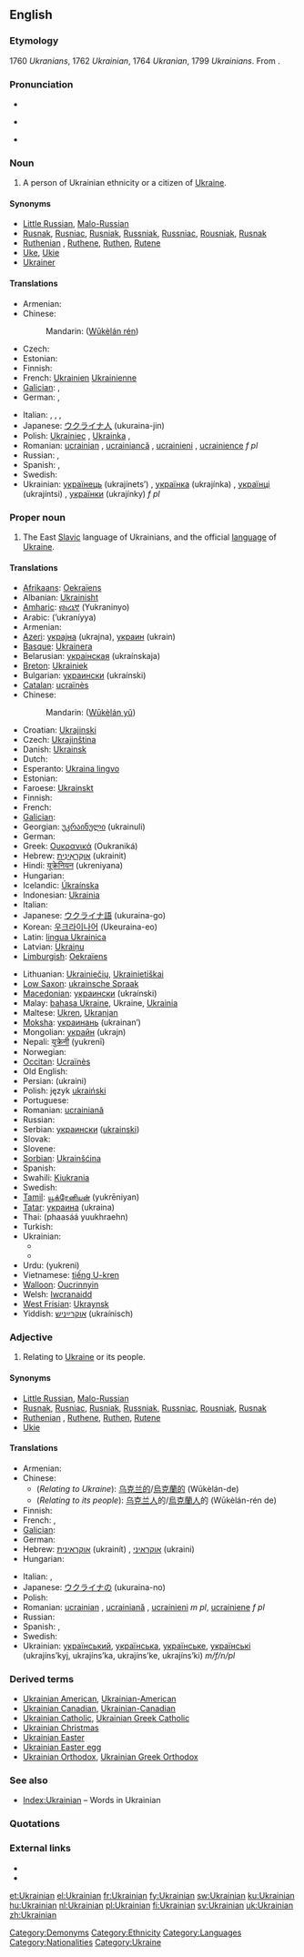 {{interwiktionary|code=uk}}
==English==
{{wikipedia}}

===Etymology===
1760 ''Ukranians'', 1762 ''Ukrainian'', 1764 ''Ukranian'', 1799 ''Ukrainians''. From {{suffix|Ukraine|ian}}.

===Pronunciation===
* {{IPA|/juːˈkreiniən/}}
* {{audio|en-us-Ukrainian.ogg|Audio (US)}}
*: {{rhymes|eɪniən}}
* {{hyphenation|Ukrain|ian}}

===Noun===
{{en-noun|s}}

# {{countable}} A person of Ukrainian ethnicity or a citizen of [[Ukraine]].

====Synonyms====
* [[Little Russian]], [[Malo-Russian]] {{qualifier|obsolete}}
* [[Rusnak]], [[Rusniac]], [[Rusniak]], [[Russniak]], [[Russniac]], [[Rousniak]], [[Rusnak]] {{qualifier|archaic}}
* [[Ruthenian]] {{qualifier|historical}}, [[Ruthene]], [[Ruthen]], [[Rutene]] {{qualifier|archaic}}
* [[Uke]], [[Ukie]] {{qualifier|informal}}
* [[Ukrainer]] {{qualifier|obsolete|rare}}

====Translations====
{{trans-top|ethnic/citizen}}
* Armenian: {{t-|hy|ուկրաինացի|tr=ukrainac’i|xs=Armenian}}
* Chinese:
*: Mandarin: {{zh-ts|烏克蘭人|乌克兰人}} ([[Wūkèlán rén]])
* Czech: {{t-|cs|Ukrajinec|m}}
* Estonian: {{t-|et|ukrainlane}}
* Finnish: {{t+|fi|ukrainalainen}}
* French: [[Ukrainien]] {{m}} [[Ukrainienne]] {{f}}
* [[Galician]]: {{t+|gl|ucraíno|m|xs=Galician}}, {{t-|gl|ucraína|f|xs=Galician}}
* German: {{t+|de|Ukrainer|m}}, {{t+|de|Ukrainerin|f}}
{{trans-mid}}
* Italian: {{t+|it|ucraino|m}}, {{t-|it|ucraina|f}}, {{t-|it|ucraini|m|p}}, {{t-|it|ucraine|f|p}}
* Japanese: [[ウクライナ人]] (ukuraina-jin)
* Polish: [[Ukrainiec]] {{m}}, [[Ukrainka]] {{f}},
* Romanian: [[ucrainian]] {{m}}, [[ucrainiancă]] {{f}}, [[ucrainieni]] {{p}}, [[ucrainience]] ''f pl''
* Russian: {{t+|ru|украинец|m|tr=ukraínets|sc=Cyrl}}, {{t+|ru|украинка|f|tr=ukraínka|sc=Cyrl}}
* Spanish: {{t+|es|ucraniano}}, {{t+|es|ucranio}}
* Swedish: {{t+|sv|ukrainsk}}
* Ukrainian: [[українець]] (ukrajínets’) {{m}}, [[українка]] (ukrajínka) {{f}}, [[українці]] (ukrajíntsi) {{p}}, [[українки]] (ukrajínky) ''f pl''
{{trans-bottom}}

===Proper noun===
{{en-proper noun}}

# The East [[Slavic]] language of Ukrainians, and the official [[language]] of [[Ukraine]].

====Translations====
{{trans-top|language}}
* [[Afrikaans]]: [[Oekraïens]]
* Albanian: [[Ukrainisht]]
* [[Amharic]]: [[ዩክረኒኛ]] (Yukraninyo)
* Arabic: {{Arab|[[اوكرانية]]}} (’ukraníyya)
* Armenian: {{t-|hy|ուկրաիներեն|tr=ukraineren|xs=Armenian}}
* [[Azeri]]: [[украјна]] (ukrajna), [[украин]] (ukrain)
* [[Basque]]: [[Ukrainera]]
* Belarusian: [[украінская]] (ukraínskaja) {{f}}
* [[Breton]]: [[Ukrainiek]]
* Bulgarian: [[украински]] (ukraínski)
* [[Catalan]]: [[ucraïnès]]
* Chinese:
*: Mandarin: {{zh-ts|烏克蘭語|乌克兰语}} ([[Wūkèlán yǔ]])
* Croatian: [[Ukrajinski]]
* Czech: [[Ukrajinština]]
* Danish: [[Ukrainsk]]
* Dutch: {{t+|nl|Oekraïens|n}}
* Esperanto: [[Ukraina lingvo]]
* Estonian: {{t-|et|ukraina}}
* Faroese: [[Ukrainskt]]
* Finnish: {{t+|fi|ukraina}}
* French: {{t+|fr|ukrainien|m}}
* [[Galician]]: {{t+|gl|ucraíno|m|xs=Galician}}
* Georgian: [[უკრაინული]] (ukrainuli)
* German: {{t+|de|Ukrainisch|n}}
* Greek: [[Ουκρανικά]] (Oukraniká)
* Hebrew: [[אוקראינית|אוּקְרָאִינִית]] (ukrainit)
* Hindi: [[यूक्रेनियन]] (ukreniyana)
* Hungarian: {{t+|hu|ukrán}}
* Icelandic: [[Úkraínska]]
* Indonesian: [[Ukrainia]]
* Italian: {{t+|it|ucraino|m}}
* Japanese: [[ウクライナ語]] (ukuraina-go)
* Korean: [[우크라이나어]] (Ukeuraina-eo)
* Latin: [[lingua Ukrainica]]
* Latvian: [[Ukraiņu]]
* [[Limburgish]]: [[Oekraïens]]
{{trans-mid}}
* Lithuanian: [[Ukrainiečių]], [[Ukrainietiškai]]
* [[Low Saxon]]: [[ukrainsche Spraak]]
* [[Macedonian]]: [[украински]] (ukraínski)
* Malay: [[bahasa Ukraine]], Ukraine, [[Ukrainia]]
* Maltese: [[Ukren]], [[Ukranjan]]
* [[Moksha]]: [[украинань]] (ukrainan’)
* Mongolian: [[украйн]] (ukrajn)
* Nepali: [[युक्रेनी]] (yukrenī)
* Norwegian: {{t+|no|ukrainsk}}
* [[Occitan]]: [[Ucraïnès]]
* Old English: {{IPAchar|[[Ūcrægnisc sprǣc]]}}
* Persian: {{fa-Arab|[[اوکراینی]]}} (ukraini)
* Polish: język [[ukraiński]] {{m}}
* Portuguese: {{t+|pt|ucraniano}}
* Romanian: [[ucrainiană]] {{f}}
* Russian: {{t+|ru|украинский|m|tr=ukraínskij|sc=Cyrl}}
* Serbian: [[украински]] ([[ukrainski]])
* Slovak: {{t+|sk|Ukrajinčina}}
* Slovene: {{t+|sl|Ukrajinščina}}
* [[Sorbian]]: [[Ukrainšćina]]
* Spanish: {{t+|es|ucraniano}}
* Swahili: [[Kiukrania]]
* Swedish: {{t+|sv|ukrainska}}
* [[Tamil]]: [[யூக்ரேனியன்]] (yukrēniyan)
* [[Tatar]]: [[украина]] (ukraina)
* Thai: {{Thai|[[ภาษายูเครน]]}} (phaasáá yuukhraehn)
* Turkish: {{t+|tr|Ukraynaca}}
* Ukrainian:
** {{t|uk|українська|f|tr=ukrajíns’ka|xs=Ukrainian}}
** {{t|uk|українська мова|f|tr=ukrajíns’ka móva|xs=Ukrainian}}
* Urdu: {{ur-Arab|[[یوکراینی|یُوکراینی]]}} (yukreni)
* Vietnamese: [[tiếng U-kren]]
* [[Walloon]]: [[Oucrinnyin]]
* Welsh: [[Iwcranaidd]]
* [[West Frisian]]: [[Ukraynsk]]
* Yiddish: [[אוקרײַניש]] (ukraínisch)
{{trans-bottom}}

===Adjective===
{{en-adj|-}}

# Relating to [[Ukraine]] or its people.

====Synonyms====
* [[Little Russian]], [[Malo-Russian]] {{qualifier|obsolete}}
* [[Rusnak]], [[Rusniac]], [[Rusniak]], [[Russniak]], [[Russniac]], [[Rousniak]], [[Rusnak]] {{qualifier|archaic}}
* [[Ruthenian]] {{qualifier|historical}}, [[Ruthene]], [[Ruthen]], [[Rutene]] {{qualifier|archaic}}
* [[Ukie]] {{qualifier|informal}}

====Translations====
{{trans-top|relating to Ukraine or its people}}
* Armenian: {{t-|hy|ուկրաինական|tr=ukrainakan|xs=Armenian}}
* Chinese:
** (''Relating to Ukraine''): [[乌克兰的]]/[[烏克蘭的]] (Wūkèlán-de)
** (''Relating to its people''): [[乌克兰人]]的/[[烏克蘭人]]的 (Wūkèlán-rén de)
* Finnish: {{t+|fi|ukrainalainen}}
* French: {{t+|fr|ukrainien|m}}, {{t+|fr|ukrainienne|f}}
* [[Galician]]: {{t+|gl|ucraíno|xs=Galician}}
* German: {{t+|de|ukrainisch}}
* Hebrew: [[אוקראינית]] (ukrainít) {{f}}, [[אוקראיני]] (ukraini) {{m}}
* Hungarian: {{t|hu|ukrajnai}}
{{trans-mid}}
* Italian: {{t+|it|ucraino|m}}, {{t-|it|ucraina|f}}
* Japanese: [[ウクライナの]] (ukuraina-no)
* Polish: {{t+|pl|ukraiński|m}}
* Romanian: [[ucrainian]] {{m}}, [[ucrainiană]] {{f}}, [[ucrainieni]] ''m pl'', [[ucrainiene]] ''f pl''
* Russian: {{t+|ru|украинский|tr=ukraínskij|sc=Cyrl}}
* Spanish: {{t+|es|ucraniano}}, {{t+|es|ucranio}}
* Swedish: {{t+|sv|ukrainsk}}
* Ukrainian: [[український]], [[українська]], [[українське]], [[українські]] (ukrajíns’kyj, ukrajíns’ka, ukrajíns’ke, ukrajíns’ki) ''m/f/n/pl''
{{trans-bottom}}

===Derived terms===
* [[Ukrainian American]], [[Ukrainian-American]]
* [[Ukrainian Canadian]], [[Ukrainian-Canadian]]
* [[Ukrainian Catholic]], [[Ukrainian Greek Catholic]]
* [[Ukrainian Christmas]]
* [[Ukrainian Easter]]
* [[Ukrainian Easter egg]]
* [[Ukrainian Orthodox]], [[Ukrainian Greek Orthodox]]

===See also===
* [[Index:Ukrainian]] – Words in Ukrainian

===Quotations===
{{seeCites|Ukraine}}

===External links===
* {{ISO 639|link=Ethnologue|1code=uk|code=ukr}}
* {{websters-online}}

[[Category:Demonyms]]
[[Category:Ethnicity]]
[[Category:Languages]]
[[Category:Nationalities]]
[[Category:Ukraine]]

[[et:Ukrainian]]
[[el:Ukrainian]]
[[fr:Ukrainian]]
[[fy:Ukrainian]]
[[sw:Ukrainian]]
[[ku:Ukrainian]]
[[hu:Ukrainian]]
[[nl:Ukrainian]]
[[pl:Ukrainian]]
[[fi:Ukrainian]]
[[sv:Ukrainian]]
[[uk:Ukrainian]]
[[zh:Ukrainian]]
